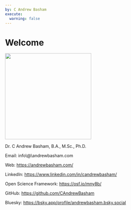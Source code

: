 ```yaml
---
by: C Andrew Basham
execute: 
  warning: false
---
```


# Welcome

::: {#fig-headshot}
![](images/Basham_headshot.jpg){fig-align="center" width="284"}

Dr. C Andrew Basham, B.A., M.Sc., Ph.D.
:::

Email: info\\\@\\andrewbasham.com

Web: <https://andrewbasham.com/>

LinkedIn: <https://www.linkedin.com/in/candrewbasham/>

Open Science Framework: <https://osf.io/mny8b/>

GitHub: <https://github.com/CAndrewBasham>

Bluesky: <https://bsky.app/profile/andrewbasham.bsky.social>
